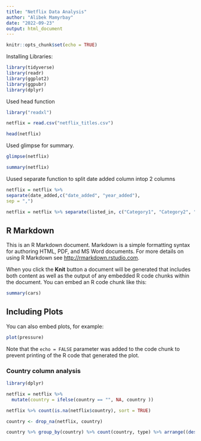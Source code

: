 ---
title: "Netflix Data Analysis"
author: "Alibek Mamyrbay"
date: "2022-09-23"
output: html_document
---

```{r setup, include=FALSE}
knitr::opts_chunk$set(echo = TRUE)
```



Installing Libraries:

```{r}
library(tidyverse)
library(readr)
library(ggplot2)
library(ggpubr)
library(dplyr)
```

Used head function 


```{r}
library("readxl")

netflix = read.csv("netflix_titles.csv")

head(netflix)

```


Used glimpse for summary.

```{r}
glimpse(netflix)
```
```{r}
summary(netflix)
```
Uused separate function to split date added column intop 2 columns

```{r}
netflix = netflix %>%
separate(date_added,c("date_added", "year_added"),
sep = ",")
```


```{r}
netflix = netflix %>% separate(listed_in, c("Category1", "Category2", "Category3"), sep = ",")
```



## R Markdown

This is an R Markdown document. Markdown is a simple formatting syntax for authoring HTML, PDF, and MS Word documents. For more details on using R Markdown see <http://rmarkdown.rstudio.com>.

When you click the **Knit** button a document will be generated that includes both content as well as the output of any embedded R code chunks within the document. You can embed an R code chunk like this:

```{r cars}
summary(cars)
```

## Including Plots

You can also embed plots, for example:

```{r pressure, echo=FALSE}
plot(pressure)
```

Note that the `echo = FALSE` parameter was added to the code chunk to prevent printing of the R code that generated the plot.



### Country column analysis

```{r}
library(dplyr)

netflix = netflix %>%
  mutate(country = ifelse(country == "", NA, country ))

netflix %>% count(is.na(netflix$country), sort = TRUE)

country <- drop_na(netflix, country)
```


```{r}
country %>% group_by(country) %>% count(country, type) %>% arrange((desc(n))) %>% head(25)
```

